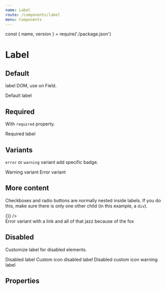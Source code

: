 ```yaml
---
name: Label
route: /components/label
menu: Components
---
```


const { name, version } = require('./package.json')

# Label

<TagVersion version={version} name={name} />

## Default

label DOM, use on Field.

<Playground>
  <Label>Default label</Label>
</Playground>

## Required

With `required` property.

<Playground>
  <Label required>Required label</Label>
</Playground>

## Variants

`error` or `warning` variant add specific badge.

<Playground>
  <Label variant="warning">Warning variant</Label>
  <Label variant="error">Error variant</Label>
</Playground>

## More content

Checkboxes and radio buttons are normally nested inside labels. If you do this, make sure there is only one other child (in this example, a `div`).

<Playground>
  <Label variant="error">
    <Checkbox name="labelExample" onChange={() => {}} />
    <div>
      <span>Error variant with </span>
      <Link href="#">a link</Link>
      <span> and all of that jazz because of the fox</span>
    </div>
  </Label>
</Playground>

## Disabled

Customize label for disabled elements.

<Playground>
  <Label disabled>Disabled label</Label>
  <Label disabled disabledIcon="🔒">
    Custom icon disabled label
  </Label>
  <Label disabled disabledIcon="🔒" variant="warning">
    Disabled custom icon warning label
  </Label>
</Playground>

## Properties

<Props of={Label} />
